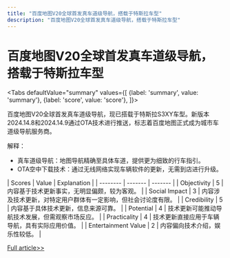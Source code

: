 ```yaml
---
title: "百度地图V20全球首发真车道级导航，搭载于特斯拉车型"
description: "百度地图V20全球首发真车道级导航，搭载于特斯拉车型"
---
```



# 百度地图V20全球首发真车道级导航，搭载于特斯拉车型


<Tabs
	defaultValue="summary"
	values={[
	{label: 'summary', value: 'summary'},
	{label: 'score', value: 'score'},
]}>
<TabItem value="summary">


百度地图V20全球首发真车道级导航，现已搭载于特斯拉S3XY车型。新版本2024.14.8和2024.14.9通过OTA技术进行推送，标志着百度地图正式成为城市车道级导航服务商。

解释：
- 真车道级导航：地图导航精确至具体车道，提供更为细致的行车指引。
- OTA空中下载技术：通过无线网络实现车辆软件的更新，无需到店进行升级。
</TabItem>
<TabItem value="score">
	| Scores     | Value   | Explanation |
	| -------- | ------- | ------- |
	| Objectivity  | 5    | 内容基于技术更新事实，无明显偏颇，较为客观。    |
	| Social Impact | 3     | 内容涉及技术更新，对特定用户群体有一定影响，但社会讨论度有限。    |
	| Credibility    | 5    | 内容基于具体技术更新，信息来源可靠。    |
	| Potential    | 4    | 技术更新可能推动导航技术发展，但需观察市场反应。    |
	| Practicality    | 4    | 技术更新直接应用于车辆导航，具有实际应用价值。    |
	| Entertainment Value    | 2    | 内容偏向技术介绍，娱乐性较低。    |
</TabItem>
</Tabs>

[Full article>>](https://readhub.cn/topic/8aDvT1PSZCg)
